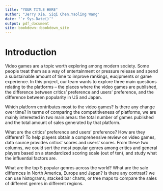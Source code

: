 ```yaml
--- 
title: "YOUR TITLE HERE"
author: "Jerry Xia, Siqi Chen,Yaoling Wang"
date: "`r Sys.Date()`"
output: pdf_document
site: bookdown::bookdown_site
---
```


# Introduction

Video games are a topic worth exploring among modern society. Some people treat them as a way of entertainment or pressure release and spend a substainable amount of time to improve rankings, euqipments or game experience. In this project, our team wants to explore three main questions relating to the platforms -- the places where the video games are published, the difference between critics' preference and users' preference, and the difference between popularity in US and Japan. 

Which platform contributes most to the video games? Is there any change over time? In terms of comparing the competitiveness of platforms, we are mainly interested in two main areas: the total number of games published and the total amount of sales generated by that platform. 

What are the critics' preference and users' preference? How are they different? To help players obtain a comprehensive review on video games, data source provides critics’ scores and users’ scores. From these two columns, we could sort the most popular genres among critics and general players based on a standardized scoring scale (out of ten), and study what the influential factors are. 

What are the top 5 popular genres across the world? What are the sale differnces in North America, Europe and Japan? Is there any contrast? we can use histograms, stacked bar charts, or tree maps to compare the sales of different genres in different regions. 


